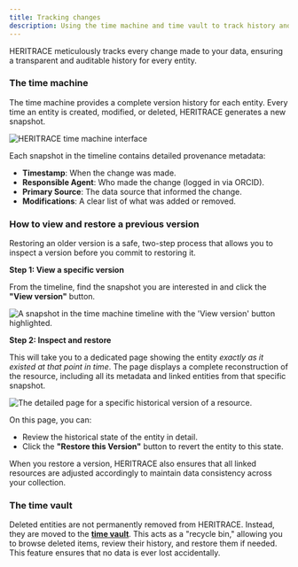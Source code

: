 ```yaml
---
title: Tracking changes
description: Using the time machine and time vault to track history and manage versions in HERITRACE.
---
```


HERITRACE meticulously tracks every change made to your data, ensuring a transparent and auditable history for every entity.

### The time machine

The time machine provides a complete version history for each entity. Every time an entity is created, modified, or deleted, HERITRACE generates a new snapshot.

<Image src={timeMachineImage} alt="HERITRACE time machine interface" width={800} height={600} />

Each snapshot in the timeline contains detailed provenance metadata:
-   **Timestamp**: When the change was made.
-   **Responsible Agent**: Who made the change (logged in via ORCID).
-   **Primary Source**: The data source that informed the change.
-   **Modifications**: A clear list of what was added or removed.

### How to view and restore a previous version

Restoring an older version is a safe, two-step process that allows you to inspect a version before you commit to restoring it.

**Step 1: View a specific version**

From the timeline, find the snapshot you are interested in and click the **"View version"** button.

<Image src={viewVersionImage} alt="A snapshot in the time machine timeline with the 'View version' button highlighted." width={800} height={600} />

**Step 2: Inspect and restore**

This will take you to a dedicated page showing the entity *exactly as it existed at that point in time*. The page displays a complete reconstruction of the resource, including all its metadata and linked entities from that specific snapshot.

<Image src={versionImage} alt="The detailed page for a specific historical version of a resource." width={800} height={600} />

On this page, you can:
-   Review the historical state of the entity in detail.
-   Click the **"Restore this Version"** button to revert the entity to this state.

When you restore a version, HERITRACE also ensures that all linked resources are adjusted accordingly to maintain data consistency across your collection.

### The time vault

Deleted entities are not permanently removed from HERITRACE. Instead, they are moved to the [**time vault**](../time-vault). This acts as a "recycle bin," allowing you to browse deleted items, review their history, and restore them if needed. This feature ensures that no data is ever lost accidentally. 